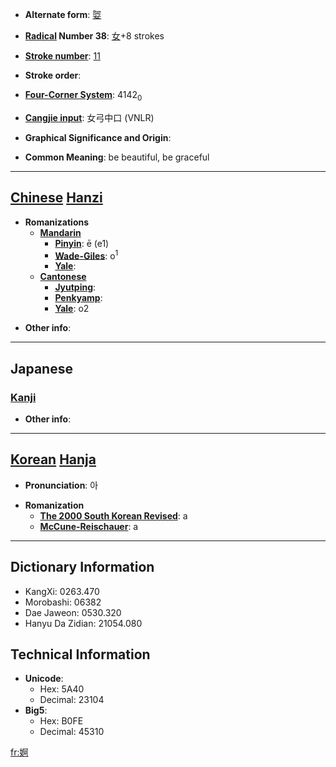 * '''Alternate form''': [[娿]]

* '''[[Wiktionary:Chinese radical index| Radical]] Number 38''': [[Wiktionary:Chinese radical index 女|女]]+8 strokes

* '''[[Wiktionary:Chinese total strokes index|Stroke number]]''': [[Wiktionary:Chinese total strokes index 11|11]]

* '''Stroke order''': 

* '''[[Wiktionary:Chinese four corner index|Four-Corner System]]''': 4142<sub>0</sub>

* '''[[Wiktionary:Chinese Cangjie index|Cangjie input]]''': 女弓中口 (VNLR)

* '''Graphical Significance and Origin''': 

* '''Common Meaning''': be beautiful, be graceful

----

== [[Chinese]] [[Hanzi]] ==

* '''Romanizations'''
** '''[[Mandarin]]'''
*** '''[[Pinyin]]''': ē (e1)
*** '''[[Wade-Giles]]''': o<sup>1</sup>
*** '''[[Yale]]''': 
** '''[[Cantonese]]'''
*** '''[[Jyutping]]''':
*** '''[[Penkyamp]]''': 
*** '''[[Yale]]''': o2

* '''Other info''': 

----

==Japanese==
===[[Kanji]]===
{{kanji|on readings=[[あ]] (a)|kun readings=[[たおやか]] (taoyaka)}}

* '''Other info''':  

----

== [[Korean]] [[Hanja]] ==

* '''Pronunciation''': 아

* '''Romanization'''
** '''[[The 2000 South Korean Revised Romanization|The 2000 South Korean Revised]]''': a
** '''[[McCune-Reischauer]]''': a

----

== Dictionary Information ==

* KangXi: 0263.470
* Morobashi: 06382
* Dae Jaweon: 0530.320
* Hanyu Da Zidian: 21054.080

== Technical Information ==

* '''Unicode''':
** Hex: 5A40
** Decimal: 23104
* '''Big5''':
** Hex: B0FE
** Decimal: 45310

[[fr:婀]]